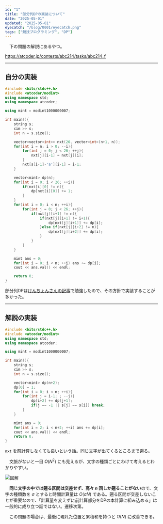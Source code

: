 ```yaml
---
id: "1"
title: "部分列DPの実装について"
date: "2025-05-01"
updated: "2025-05-01"
eyecatch: "/blog/0001/eyecatch.png"
tags: ["競技プログラミング", "DP"]
---
```


　下の問題の解説にあるやつ。

https://atcoder.jp/contests/abc214/tasks/abc214_f

---

## 自分の実装

```cpp
#include <bits/stdc++.h>
#include <atcoder/modint>
using namespace std;
using namespace atcoder;

using mint = modint1000000007;

int main(){
	string s;
	cin >> s;
	int n = s.size();

	vector<vector<int>> nxt(26, vector<int>(n+1, n));
	for(int i = n; i > 0; --i){
		for(int j = 0; j < 26; ++j){
			nxt[j][i-1] = nxt[j][i];
		}
		nxt[s[i-1]-'a'][i-1] = i-1;
	}

	vector<mint> dp(n);
	for(int i = 0; i < 26; ++i){
		if(nxt[i][0] != n){
			dp[nxt[i][0]] += 1;
		}
	}
	for(int i = 0; i < n; ++i){
		for(int j = 0; j < 26; ++j){
			if(nxt[j][i+1] != n){
				if(nxt[j][i+1] != i+1){
					dp[nxt[j][i+1]] += dp[i];
				}else if(nxt[j][i+2] != n){
					dp[nxt[j][i+2]] += dp[i];
				}
			}
		}
	}

	mint ans = 0;
	for(int i = 0; i < n; ++i) ans += dp[i];
	cout << ans.val() << endl;

	return 0;
}
```

部分列DPは[けんちょんさんの記事](https://qiita.com/drken/items/a207e5ae3ea2cf17f4bd)で勉強したので、その方針で実装することが多かった。

---

## 解説の実装

```cpp
#include <bits/stdc++.h>
#include <atcoder/modint>
using namespace std;
using namespace atcoder;

using mint = modint1000000007;

int main(){
	string s;
	cin >> s;
	int n = s.size();

	vector<mint> dp(n+2);
	dp[0] = 1;
	for(int i = 0; i < n; ++i){
		for(int j = i-1; ; --j){
			dp[i+2] += dp[j+1];
			if(j == -1 || s[j] == s[i]) break;
		}
	}

	mint ans = 0;
	for(int i = 2; i < n+2; ++i) ans += dp[i];
	cout << ans.val() << endl;
	return 0;
}
```

`nxt` を前計算しなくても良いという話。同じ文字が出てくるところまで遡る。

　文脈がないと一目 $O(N^2)$ にも見えるが、文字の種類ごとにわけて考えるとわかりやすい。

![図解](image.png)

　**同じ文字の中では遡る区間は交差せず、高々 $n$ 回しか遡ることがない**ので、文字の種類数を $\sigma$ とすると時間計算量は $O(\sigma N)$ である。遡る区間が交差しないことが重要なので、「計算量を変えずに前計算部分をDPの本計算に組み込める」は一般的に成り立つ話ではない。遷移次第。

　この問題の場合は、最後に現れた位置と累積和を持つと $O(N)$ に改善できる。

